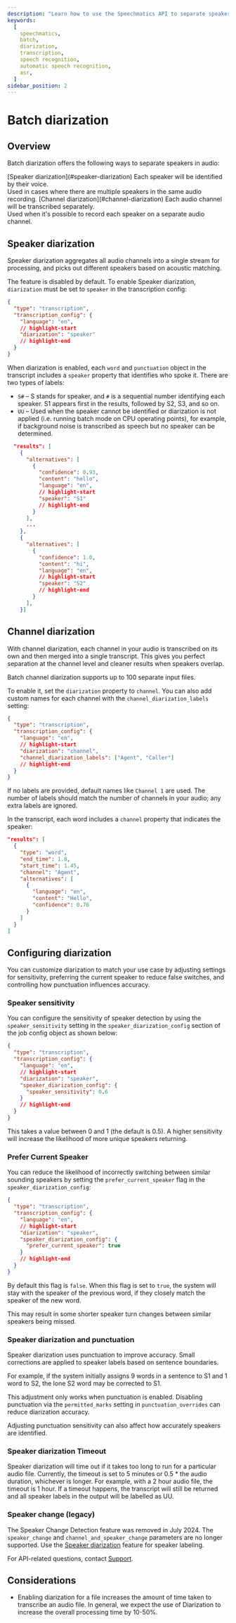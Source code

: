 ```yaml
---
description: "Learn how to use the Speechmatics API to separate speakers in Batch"
keywords:
  [
    speechmatics,
    batch,
    diarization,
    transcription,
    speech recognition,
    automatic speech recognition,
    asr,
  ]
sidebar_position: 2
---
```



# Batch diarization

## Overview

Batch diarization offers the following ways to separate speakers in audio:

<Card mb="4">
  <DataList.Root size="3">
  <DataList.Item>
    <DataList.Label>
    [Speaker diarization](#speaker-diarization)
    </DataList.Label>
    <DataList.Value>
      <Text asChild mb="0">
        Each speaker will be identified by their voice. <br/>
        Used in cases where there are multiple speakers in the same audio recording.
      </Text>
    </DataList.Value>
  </DataList.Item>
  <DataList.Item>
    <DataList.Label>
    [Channel diarization](#channel-diarization)
    </DataList.Label>
    <DataList.Value>
      <Text asChild mb="0">
        Each audio channel will be transcribed separately. <br/>
        Used when it's possible to record each speaker on a separate audio channel.
      </Text>
    </DataList.Value>
  </DataList.Item>
</DataList.Root>
</Card>

## Speaker diarization

Speaker diarization aggregates all audio channels into a single stream for processing, and picks out different speakers based on acoustic matching.

The feature is disabled by default. To enable Speaker diarization, `diarization` must be set to `speaker` in the transcription config:

```json
{
  "type": "transcription",
  "transcription_config": {
    "language": "en",
    // highlight-start
    "diarization": "speaker"
    // highlight-end
  }
}
```

When diarization is enabled, each `word` and `punctuation` object in the transcript includes a `speaker` property that identifies who spoke it. There are two types of labels:

- `S#` – S stands for speaker, and `#` is a sequential number identifying each speaker. S1 appears first in the results, followed by S2, S3, and so on.
- `UU` – Used when the speaker cannot be identified or diarization is not applied (i.e. running batch mode on CPU operating points), for example, if background noise is transcribed as speech but no speaker can be determined.

```json
  "results": [
    {
      "alternatives": [
        {
          "confidence": 0.93,
          "content": "hello",
          "language": "en",
          // highlight-start
          "speaker": "S1"
          // highlight-end
        }
      ],
      ...
    },
    {
      "alternatives": [
        {
          "confidence": 1.0,
          "content": "hi",
          "language": "en",
          // highlight-start
          "speaker": "S2"
          // highlight-end
        }
      ],
    }]
```

## Channel diarization

With channel diarization, each channel in your audio is transcribed on its own and then merged into a single transcript. This gives you perfect separation at the channel level and cleaner results when speakers overlap.

Batch channel diarization supports up to 100 separate input files.

To enable it, set the `diarization` property to `channel`. You can also add custom names for each channel with the `channel_diarization_labels` setting:

```json
{
  "type": "transcription",
  "transcription_config": {
    "language": "en",
    // highlight-start
    "diarization": "channel",
    "channel_diarization_labels": ["Agent", "Caller"]
    // highlight-end
  }
}
```

If no labels are provided, default names like `Channel 1` are used. The number of labels should match the number of channels in your audio; any extra labels are ignored.

In the transcript, each word includes a `channel` property that indicates the speaker:

```json
"results": [
  {
    "type": "word",
    "end_time": 1.8,
    "start_time": 1.45,
    "channel": "Agent",
    "alternatives": [
      {
        "language": "en",
        "content": "Hello",
        "confidence": 0.76
      }
    ]
  }
]
```
## Configuring diarization

You can customize diarization to match your use case by adjusting settings for sensitivity, preferring the current speaker to reduce false switches, and controlling how punctuation influences accuracy.

### Speaker sensitivity

You can configure the sensitivity of speaker detection by using the `speaker_sensitivity` setting in the `speaker_diarization_config` section of the job config object as shown below:

```json
{
  "type": "transcription",
  "transcription_config": {
    "language": "en",
    // highlight-start
    "diarization": "speaker",
    "speaker_diarization_config": {
      "speaker_sensitivity": 0.6
    }
    // highlight-end
  }
}
```

This takes a value between 0 and 1 (the default is 0.5). A higher sensitivity will
increase the likelihood of more unique speakers returning.


### Prefer Current Speaker

You can reduce the likelihood of incorrectly switching between similar sounding speakers by setting the `prefer_current_speaker` flag in the `speaker_diarization_config`:

```json
{
  "type": "transcription",
  "transcription_config": {
    "language": "en",
    // highlight-start
    "diarization": "speaker",
    "speaker_diarization_config": {
      "prefer_current_speaker": true
    }
    // highlight-end
  }
}
```
By default this flag is `false`.  When this flag is set to `true`, the system will stay with the speaker of the previous word, if they closely match the speaker of the new word.

This may result in some shorter speaker turn changes between similar speakers being missed.

### Speaker diarization and punctuation

Speaker diarization uses punctuation to improve accuracy. Small corrections are applied to speaker labels based on sentence boundaries.  

For example, if the system initially assigns 9 words in a sentence to S1 and 1 word to S2, the lone S2 word may be corrected to S1.  

This adjustment only works when punctuation is enabled. Disabling punctuation via the `permitted_marks` setting in `punctuation_overrides` can reduce diarization accuracy.  

Adjusting punctuation sensitivity can also affect how accurately speakers are identified.

### Speaker diarization Timeout

Speaker diarization will time out if it takes too long to run for a particular audio file. Currently, the timeout is set to 5 minutes or 0.5 \* the audio duration, whichever is longer. For example, with a 2 hour audio file, the timeout is 1 hour. If a timeout happens, the transcript will still be returned and all speaker labels in the output will be labelled as UU.

### Speaker change (legacy)

The Speaker Change Detection feature was removed in July 2024. The `speaker_change` and `channel_and_speaker_change` parameters are no longer supported. Use the [Speaker diarization](#speaker-diarization) feature for speaker labeling.  

For API-related questions, contact [Support](https://support.speechmatics.com).

## Considerations
- Enabling diarization for a file increases the amount of time taken to transcribe an audio file. In general, we expect the use of Diarization to increase the overall processing time by 10-50%.
